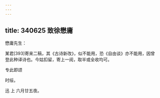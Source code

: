 ```yaml
---
---
---
```

title: 340625 致徐懋庸
---




懋庸先生：

某君[393]寄来二稿，其《古诗新改》，似不能用，恐《自由谈》亦不能用，因曾登此种译诗也。今姑扣留，寄上一阅，取半或全收均可。

专此即颂

时绥。

迅 上 六月廿五夜。